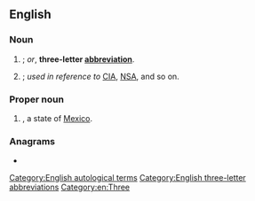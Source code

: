{{also|tla|tla-}}
==English==
{{wikipedia|Three-letter acronym}}

===Noun===
{{en-noun}}

# {{initialism of|[[three]]-[[letter]] [[acronym]]|dot=|lang=en}}; ''or'', '''three-letter [[abbreviation]]'''.
# {{lb|en|US|humorous}} {{initialism of|three-letter [[agency]]|dot=|lang=en}}; ''used in reference to'' [[CIA]], [[NSA]], and so on.

===Proper noun===
{{en-proper noun}}

# {{abbreviation of|Tlaxcala|dot=|lang=en}}, a state of [[Mexico]].

===Anagrams===
* {{anagrams|en|ATL|Alt|Alt.|Atl.|LAT|LTA|Lat.|Tal|alt|lat|lat.}}

[[Category:English autological terms]]
[[Category:English three-letter abbreviations]]
[[Category:en:Three]]